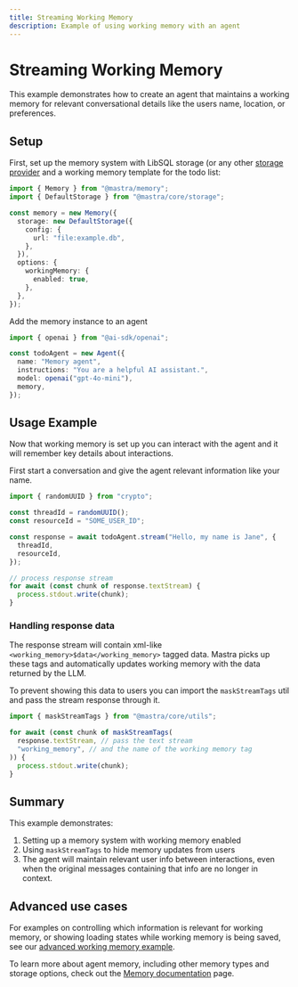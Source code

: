 ```yaml
---
title: Streaming Working Memory
description: Example of using working memory with an agent
---
```


# Streaming Working Memory

This example demonstrates how to create an agent that maintains a working memory for relevant conversational details like the users name, location, or preferences.

## Setup

First, set up the memory system with LibSQL storage (or any other [storage provider](/docs/agents/01-agent-memory#storage-options)
and a working memory template for the todo list:

```typescript
import { Memory } from "@mastra/memory";
import { DefaultStorage } from "@mastra/core/storage";

const memory = new Memory({
  storage: new DefaultStorage({
    config: {
      url: "file:example.db",
    },
  }),
  options: {
    workingMemory: {
      enabled: true,
    },
  },
});
```

Add the memory instance to an agent

```typescript
import { openai } from "@ai-sdk/openai";

const todoAgent = new Agent({
  name: "Memory agent",
  instructions: "You are a helpful AI assistant.",
  model: openai("gpt-4o-mini"),
  memory,
});
```

## Usage Example

Now that working memory is set up you can interact with the agent and it will remember key details about interactions.

First start a conversation and give the agent relevant information like your name.

```typescript
import { randomUUID } from "crypto";

const threadId = randomUUID();
const resourceId = "SOME_USER_ID";

const response = await todoAgent.stream("Hello, my name is Jane", {
  threadId,
  resourceId,
});

// process response stream
for await (const chunk of response.textStream) {
  process.stdout.write(chunk);
}
```

### Handling response data

The response stream will contain xml-like `<working_memory>$data</working_memory>` tagged data.
Mastra picks up these tags and automatically updates working memory with the data returned by the LLM.

To prevent showing this data to users you can import the `maskStreamTags` util and pass the stream response through it.

```typescript
import { maskStreamTags } from "@mastra/core/utils";

for await (const chunk of maskStreamTags(
  response.textStream, // pass the text stream
  "working_memory", // and the name of the working memory tag
)) {
  process.stdout.write(chunk);
}
```

## Summary

This example demonstrates:

1. Setting up a memory system with working memory enabled
2. Using `maskStreamTags` to hide memory updates from users
3. The agent will maintain relevant user info between interactions, even when the original messages containing that info are no longer in context.

## Advanced use cases

For examples on controlling which information is relevant for working memory, or showing loading states while working memory is being saved, see our [advanced working memory example](/examples/memory/streaming-working-memory-advanced).

To learn more about agent memory, including other memory types and storage options, check out the [Memory documentation](/docs/agents/01-agent-memory) page.
